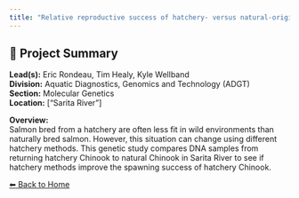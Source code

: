 ```yaml
---
title: "Relative reproductive success of hatchery- versus natural-origin salmon in Canadian integrated populations"
---
```


## 🧬 Project Summary

**Lead(s):** Eric Rondeau, Tim Healy, Kyle Wellband  
**Division:** Aquatic Diagnostics, Genomics and Technology (ADGT)  
**Section:** Molecular Genetics  
**Location:** ["Sarita River"]  

**Overview:**  
Salmon bred from a hatchery are often less fit in wild environments than naturally bred salmon. However, this situation can change using different hatchery methods. This genetic study compares DNA samples from returning hatchery Chinook to natural Chinook in Sarita River to see if hatchery methods improve the spawning success of hatchery Chinook.

[⬅ Back to Home](../index.qmd)

